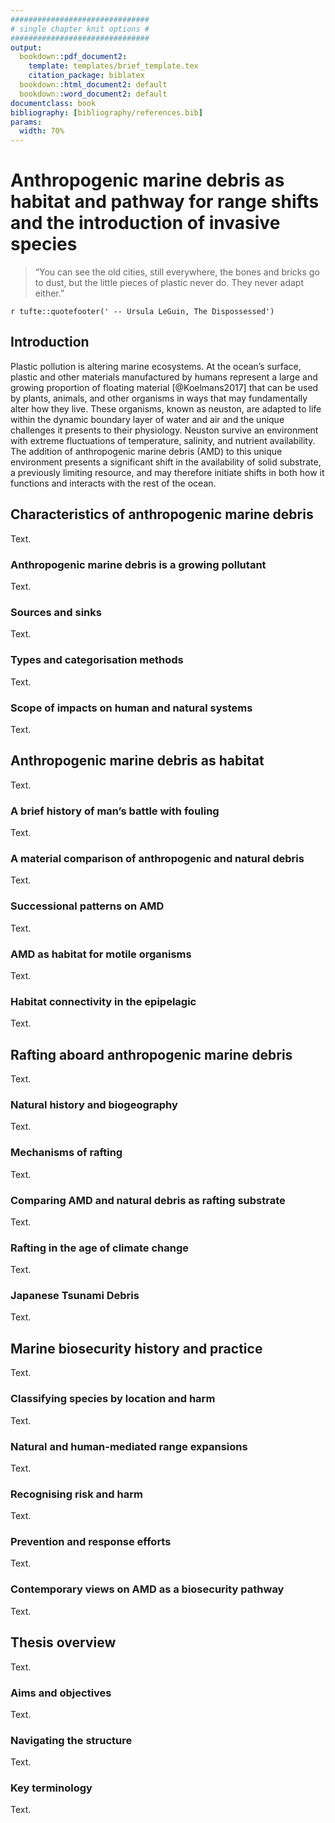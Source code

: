 ```yaml
---
###############################
# single chapter knit options #
###############################
output:
  bookdown::pdf_document2:
    template: templates/brief_template.tex
    citation_package: biblatex
  bookdown::html_document2: default
  bookdown::word_document2: default
documentclass: book
bibliography: [bibliography/references.bib]
params:
  width: 70%
---
```


# Anthropogenic marine debris as habitat and pathway for range shifts and the introduction of invasive species
\chaptermark{AMD as habitat and pathway}

> "You can see the old cities, still everywhere, the bones and bricks go to dust, but the little pieces of plastic never do. They never adapt either."

`r tufte::quotefooter(' -- Ursula LeGuin, The Dispossessed')`

## Introduction

Plastic pollution is altering marine ecosystems. At the ocean's surface, plastic and other materials manufactured by humans represent a large and growing proportion of floating material [@Koelmans2017] that can be used by plants, animals, and other organisms in ways that may fundamentally alter how they live. These organisms, known as neuston, are adapted to life within the dynamic boundary layer of water and air and the unique challenges it presents to their physiology. Neuston survive an environment with extreme fluctuations of temperature, salinity, and nutrient availability. The addition of anthropogenic marine debris (AMD) to this unique environment presents a significant shift in the availability of solid substrate, a previously limiting resource, and may therefore initiate shifts in both how it functions and interacts with the rest of the ocean.

## Characteristics of anthropogenic marine debris

Text.

### Anthropogenic marine debris is a growing pollutant

Text.

### Sources and sinks

Text.

### Types and categorisation methods

Text.

### Scope of impacts on human and natural systems

Text.

## Anthropogenic marine debris as habitat

Text.

### A brief history of man’s battle with fouling

Text.

### A material comparison of anthropogenic and natural debris

Text.

### Successional patterns on AMD

Text.

### AMD as habitat for motile organisms

Text.

### Habitat connectivity in the epipelagic

Text.

## Rafting aboard anthropogenic marine debris

Text.

### Natural history and biogeography

Text.

### Mechanisms of rafting

Text.

### Comparing AMD and natural debris as rafting substrate

Text.

### Rafting in the age of climate change

Text.

### Japanese Tsunami Debris

Text.

## Marine biosecurity history and practice

Text.

### Classifying species by location and harm

Text.

### Natural and human-mediated range expansions

Text.

### Recognising risk and harm

Text.

### Prevention and response efforts

Text.

### Contemporary views on AMD as a biosecurity pathway

Text.

## Thesis overview

Text.

### Aims and objectives

Text.

### Navigating the structure

Text.

### Key terminology

Text.


